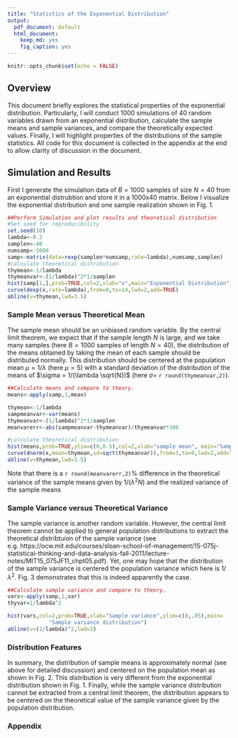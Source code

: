 ```yaml
---
title: "Statistics of the Exponential Distribution"
output:
  pdf_document: default
  html_document:
    keep_md: yes
    fig_caption: yes
---
```


```r
knitr::opts_chunk$set(echo = FALSE)
```

## Overview

This document briefly explores the statistical properties of the exponential distribution. Particularly, I will conduct 1000 simulations of 40 random variables drawn from an exponential distribution, calculate the sample means and sample variances, and compare the theoretically expected values. Finally, I will highlight properties of the distributions of the sample statistics. All code for this document is collected in the appendix at the end to allow clarity of discussion in the document.

## Simulation and Results

First I generate the simulation data of $B=1000$ samples of size $N=40$ from an exponential distrubtion and store it in a 1000x40 matrix. Below I visualize the exponential distribution and one sample realization shown in Fig. 1.

```r

##Perform Simulation and plot results and theoretical distribution
#Set seed for reproducibility
set.seed(10)
lambda<-0.2
samplen<-40
numsamp<-1000
samp<-matrix(data=rexp(samplen*numsamp,rate=lambda),numsamp,samplen)
#calculate theoretical distribution
thymean<-1/lambda
thymeanvar<-(1/lambda)^2*1/samplen
hist(samp[1,],prob=TRUE,col=2,xlab="x",main="Exponential Distribution")
curve(dexp(x,rate=lambda),from=0,to=14,lwd=2,add=TRUE)
abline(v=thymean,lwd=3.5)
```

### Sample Mean versus Theoretical Mean

The sample mean should be an unbiased random variable. By the central limit theorem, we expect that if the sample length $N$ is large, and we take many samples (here $B=1000$ samples of length $N=40$), the distribution of the means obtained by taking the mean of each sample should be distributed normally. This distribution should be centered at the population mean $\mu = 1/\lambda$ (here $\mu=5$) with a standard deviation of the distribution of the means of $\sigma = 1/(\lambda \sqrt{N})$ (here $\sigma =$ `r round(thymeanvar,2)`).

```r



##Calculate means and compare to theory.
means<-apply(samp,1,mean)

thymean<-1/lambda
sampmeanvar<-var(means)
thymeanvar<-(1/lambda)^2*1/samplen
meanvarerr<-abs(sampmeanvar-thymeanvar)/thymeanvar*100

#calculate theoretical distribution
hist(means,prob=TRUE,ylim=c(0,0.5),col=2,xlab="sample mean", main="Sample mean distribution")
curve(dnorm(x,mean=thymean,sd=sqrt(thymeanvar)),from=1,to=9,lwd=2,add=TRUE)
abline(v=thymean,lwd=3.5)
```

\phantom{........}     Note that there is a `r round(meanvarerr,2)`% difference in the theoretical variance of the sample means given by $1/(\lambda^2 N)$ and the realized variance of the sample means


### Sample Variance versus Theoretical Variance

The sample variance is another random variable. However, the central limit theorem cannot be applied to general population distributions to extract the theoretical distribtuion of the sample variance (see e.g. https://ocw.mit.edu/courses/sloan-school-of-management/15-075j-statistical-thinking-and-data-analysis-fall-2011/lecture-notes/MIT15_075JF11_chpt05.pdf). Yet, one may hope that the distribution of the sample variance is centered the population variance which here is $1/\lambda^2$. Fig. 3 demonstrates that this is indeed apparently the case.

```r



##Calculate sample variance and compare to theory.
vars<-apply(samp,1,var)
thyvar=1/lambda^2

hist(vars,col=2,prob=TRUE,xlab="Sample variance",ylim=c(0,.05),main=
             "Sample variance distribution")
abline(v=(1/lambda)^2,lwd=3)
```

### Distribution Features

In summary, the distribution of sample means is approximately normal (see above for detailed discussion) and centered on the population mean as shown in Fig. 2. This distribution is very different from the exponential distribution shown in Fig. 1. Finally, while the sample variance distribution cannot be extracted from a central limit theorem, the distribution appears to be centered on the theoretical value of the sample variance given by the population distribution.

\newpage
### Appendix 
```r
```
